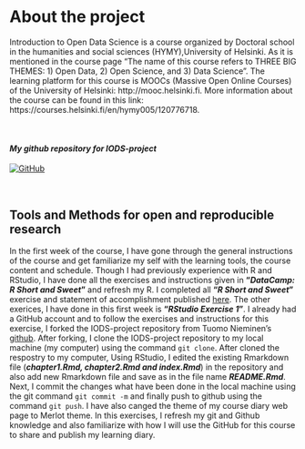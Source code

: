 
# **About the project**

Introduction to Open Data Science is a course organized by Doctoral school in the humanities and social sciences (HYMY),University of Helsinki. As it is mentioned in the course page "The name of this course refers to THREE BIG THEMES: 1) Open Data, 2) Open Science, and 3) Data Science". The learning platform for this course is MOOCs (Massive Open Online Courses) of the University of Helsinki: http://mooc.helsinki.fi. More information about the course can be found in this link: https://courses.helsinki.fi/en/hymy005/120776718.  
 
<br/>


#### *My github repository for IODS-project*

[![GitHub](/home/melak/Open_data/IODS-project/GitHub_page.png)](https://github.com/melakbet/IODS-project/tree/e1b6b2612e548c628aef804df17eae4018038bb5)  



<br/>

## **Tools and Methods for open and reproducible research**  

In the first week of the course, I have gone through the general instructions of the course and get familiarize my self with the learning tools, the course content and schedule. Though I had previously experience with R and RStudio, I have done all the exercises and instructions given in **"_DataCamp: R Short and Sweet_"** and refresh my R. I completed all **"_R Short and Sweet_"** exercise and statement of accomplishment published [here](https://www.datacamp.com/statement-of-accomplishment/course/a29f417bea82486a5853864a36237669b5c7bb62). The other exerices, I have done in this first week is **"_RStudio Exercise 1_"**. I already had a GitHub account and to follow the exercises and instructions for this exercise, I forked the IODS-project repository from Tuomo Nieminen’s [github](https://github.com/TuomoNieminen/IODS-project). After forking, I clone the IODS-project repository to my local machine (my computer) using the command ```git clone```. After cloned the respostry to my computer, Using RStudio, I edited the existing Rmarkdown file (**_chapter1.Rmd, chapter2.Rmd and index.Rmd_**) in the repository and also add new Rmarkdown file and save as in the file name **_README.Rmd_**. Next, I commit the changes what have been done in the local machine using the git command ```git commit -m``` and finally  push to github using the command ```git push```. I have also canged the theme of my course diary web page to Merlot theme. In this exercises, I refresh my git and Github knowledge and also familiarize with how I will use the GitHub for this course to share and  publish my learning diary.